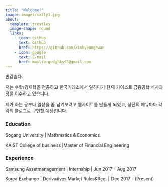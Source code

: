 ```yaml
---
title: "Welcome!"
image: images/sally1.jpg
about:
  template: trestles
  image-shape: round
  links:
    - icon: github
      text: Github
      href: https://github.com/kimhyeonghwan
    - icon: google
      text: E-mail
      href: mailto:gudghks93@gmail.com
---
```


반갑슴다.

저는 수학/경제학을 전공하고 한국거래소에서 일하다가 현재 카이스트 금융공학 석사과정을 이수하고 있습니다.

제가 하는 공부나 일상을 좀 남겨보려고 웹사이트를 만들게 되었고, 상단의 메뉴마다 각각의 블로그로 구현할 예정입니다.

### Education

Sogang University | Mathmatics & Economics

KAIST College of business |Master of Financial Engineering

### Experience

Samsung Assetmanagement | Internship | Jun 2017 - Aug 2017

Korea Exchange | Derivatives Market Rules&Reg. | Dec 2017 - (Present)